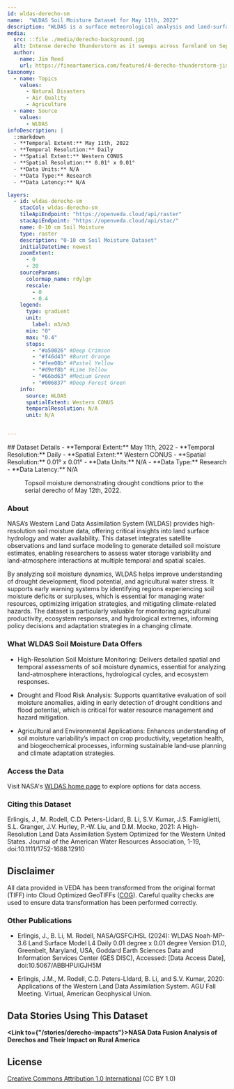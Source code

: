 ```yaml
---
id: wldas-derecho-sm
name:  "WLDAS Soil Moisture Dataset for May 11th, 2022"
description: "WLDAS is a surface meteorological analysis and land-surface model dataset running in operations to produce outputs of soil moisture, snow, surface fluxes, streamflow, etc. for drought monitoring and other applications."
media:
  src: ::file ./media/derecho-background.jpg
  alt: Intense derecho thunderstorm as it sweeps across farmland on September 23, 2018
  author:
    name: Jim Reed
    url: https://fineartamerica.com/featured/4-derecho-thunderstorm-jim-reed-photographyscience-photo-library.html
taxonomy:
  - name: Topics
    values:
      - Natural Disasters
      - Air Quality
      - Agriculture
  - name: Source
    values:
      - WLDAS
infoDescription: |
  ::markdown
  - **Temporal Extent:** May 11th, 2022
  - **Temporal Resolution:** Daily
  - **Spatial Extent:** Western CONUS
  - **Spatial Resolution:** 0.01° x 0.01°
  - **Data Units:** N/A
  - **Data Type:** Research
  - **Data Latency:** N/A     

layers:
  - id: wldas-derecho-sm
    stacCol: wldas-derecho-sm
    tileApiEndpoint: "https://openveda.cloud/api/raster"
    stacApiEndpoint: "https://openveda.cloud/api/stac/"
    name: 0-10 cm Soil Moisture
    type: raster
    description: "0-10 cm Soil Moisture Dataset"
    initialDatetime: newest
    zoomExtent:
      - 0
      - 20
    sourceParams:
      colormap_name: rdylgn
      rescale:
        - 0
        - 0.4
    legend:
      type: gradient
      unit:
        label: m3/m3
      min: "0"
      max: "0.4"
      stops:
        - "#a50026" #Deep Crimson
        - "#f46d43" #Burnt Orange
        - "#fee08b" #Pastel Yellow
        - "#d9ef8b" #Lime Yellow
        - "#66bd63" #Medium Green
        - "#006837" #Deep Forest Green
    info:
      source: WLDAS
      spatialExtent: Western CONUS
      temporalResolution: N/A
      unit: N/A


---
```

<Block>
  <Prose>
  ## Dataset Details
  - **Temporal Extent:** May 11th, 2022
  - **Temporal Resolution:** Daily
  - **Spatial Extent:** Western CONUS
  - **Spatial Resolution:** 0.01° x 0.01°
  - **Data Units:** N/A
  - **Data Type:** Research
  - **Data Latency:** N/A
  </Prose>
<Figure>
  <Map
    datasetId='wldas-derecho-sm'
    layerId='wldas-derecho-sm'
    dateTime='2022-05-11'
    center={[-100, 43]}
    zoom={5.5}
  />
  <Caption
    attrAuthor='NASA'
    attrUrl='https://nasa.gov/'
  >
    Topsoil moisture demonstrating drought condtions prior to the serial derecho of May 12th, 2022.
  </Caption>
  </Figure>
</Block>

<Block>
  <Prose>

  ### About

  NASA’s Western Land Data Assimilation System (WLDAS) provides high-resolution soil moisture data, offering critical insights into land surface hydrology and water availability. This dataset integrates satellite observations and land surface modeling to generate detailed soil moisture estimates, enabling researchers to assess water storage variability and land-atmosphere interactions at multiple temporal and spatial scales.

  By analyzing soil moisture dynamics, WLDAS helps improve understanding of drought development, flood potential, and agricultural water stress. It supports early warning systems by identifying regions experiencing soil moisture deficits or surpluses, which is essential for managing water resources, optimizing irrigation strategies, and mitigating climate-related hazards. The dataset is particularly valuable for monitoring agricultural productivity, ecosystem responses, and hydrological extremes, informing policy decisions and adaptation strategies in a changing climate.

  </Prose>
</Block>

<Block>
  
  <Prose>

  ### What WLDAS Soil Moisture Data Offers

  * High-Resolution Soil Moisture Monitoring: Delivers detailed spatial and temporal assessments of soil moisture dynamics, essential for analyzing land-atmosphere interactions, hydrological cycles, and ecosystem responses.
  
  * Drought and Flood Risk Analysis: Supports quantitative evaluation of soil moisture anomalies, aiding in early detection of drought conditions and flood potential, which is critical for water resource management and hazard mitigation.
  
  * Agricultural and Environmental Applications: Enhances understanding of soil moisture variability’s impact on crop productivity, vegetation health, and biogeochemical processes, informing sustainable land-use planning and climate adaptation strategies.
    
  </Prose>
</Block>

<Block>
  <Prose>
  
  ### Access the Data

  Visit NASA's [WLDAS home page](https://ldas.gsfc.nasa.gov/wldas/wldas-project-goals) to explore options for data access.
  
  </Prose>
</Block>

<Block>
  <Prose>
    
  ### Citing this Dataset

  Erlingis, J., M. Rodell, C.D. Peters-Lidard, B. Li, S.V. Kumar, J.S. Famiglietti, S.L. Granger, J.V. Hurley, P.-W. Liu, and D.M. Mocko, 2021: A High-Resolution Land Data Assimilation System Optimized for the Western United States. Journal of the American Water Resources Association, 1-19, doi:10.1111/1752-1688.12910
  
  </Prose>
</Block>

<Block>
  <Prose>
  
  ## Disclaimer

  All data provided in VEDA has been transformed from the original format (TIFF) into Cloud Optimized GeoTIFFs ([COG](https://www.cogeo.org)). Careful quality checks are used to ensure data transformation has been performed correctly.  
  
  </Prose>
</Block>

<Block>
  <Prose>

  ### Other Publications
  
  * Erlingis, J., B. Li, M. Rodell, NASA/GSFC/HSL (2024): WLDAS Noah-MP-3.6 Land Surface Model L4 Daily 0.01 degree x 0.01 degree Version D1.0, Greenbelt, Maryland, USA, Goddard Earth Sciences Data and Information Services Center (GES DISC), Accessed: [Data Access Date], doi:10.5067/ABBHPUIGJH5M
  
  * Erlingis, J.M., M. Rodell, C.D. Peters-LIdard, B. Li, and S.V. Kumar, 2020: Applications of the Western Land Data Assimilation System. AGU Fall Meeting. Virtual, American Geophysical Union.
  </Prose>
</Block>

<Block>
  <Prose>
  
  ## Data Stories Using This Dataset
  
  **<Link to={"/stories/derecho-impacts"}>NASA Data Fusion Analysis of Derechos and Their Impact on Rural America</Link>**
  
  </Prose>
</Block>

<Block>
  <Prose>
  
  ## License
  
  [Creative Commons Attribution 1.0 International](https://creativecommons.org/publicdomain/zero/1.0/legalcode) (CC BY 1.0)

  </Prose>
</Block>